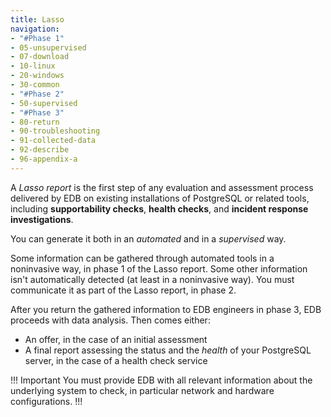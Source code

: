 ```yaml
---
title: Lasso
navigation:
- "#Phase 1"
- 05-unsupervised
- 07-download
- 10-linux
- 20-windows
- 30-common
- "#Phase 2"
- 50-supervised
- "#Phase 3"
- 80-return
- 90-troubleshooting
- 91-collected-data
- 92-describe
- 96-appendix-a
---
```


A *Lasso report* is the first step of any evaluation and assessment
process delivered by EDB on existing installations of PostgreSQL
or related tools, including **supportability checks**, **health checks**,
and **incident response investigations**.

You can generate it both in an _automated_
and in a _supervised_ way.

Some information can be gathered through automated
tools in a noninvasive way, in phase 1 of the Lasso report.
Some other information isn't automatically detected
(at least in a noninvasive way). You must communicate it 
as part of the Lasso report, in phase 2.

After you return the gathered information to EDB
engineers in phase 3, EDB proceeds with data analysis.
Then comes either:

-  An offer, in the case of an initial assessment
-  A final report assessing the status and
the _health_ of your PostgreSQL server, in the case of a health check
service

!!! Important
You must provide EDB with all relevant
information about the underlying system to check,
in particular network and hardware configurations.
!!!
